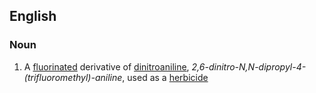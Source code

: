 ==English==

===Noun===
{{wikipedia}}
{{en-noun|~}}

# A [[fluorinated]] derivative of [[dinitroaniline]], ''2,6-dinitro-N,N-dipropyl-4-(trifluoromethyl)-aniline'', used as a [[herbicide]]
